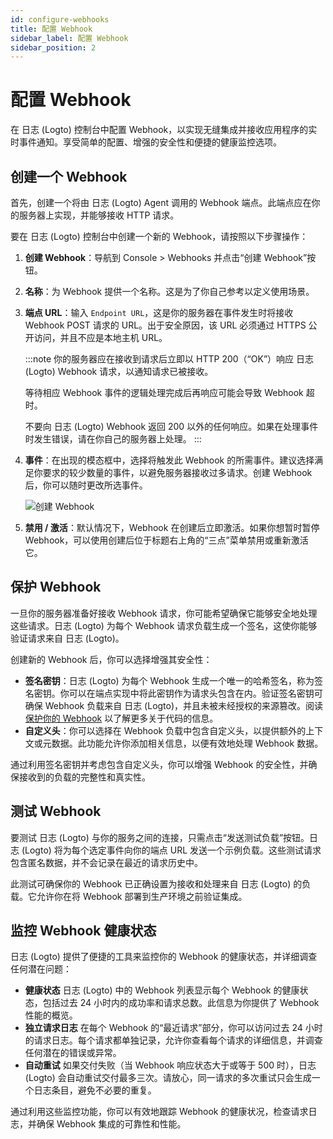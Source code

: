 ```yaml
---
id: configure-webhooks
title: 配置 Webhook
sidebar_label: 配置 Webhook
sidebar_position: 2
---
```


# 配置 Webhook

在 日志 (Logto) 控制台中配置 Webhook，以实现无缝集成并接收应用程序的实时事件通知。享受简单的配置、增强的安全性和便捷的健康监控选项。

## 创建一个 Webhook

首先，创建一个将由 日志 (Logto) Agent 调用的 Webhook 端点。此端点应在你的服务器上实现，并能够接收 HTTP 请求。

要在 日志 (Logto) 控制台中创建一个新的 Webhook，请按照以下步骤操作：

1. **创建 Webhook**：导航到 <CloudLink to="/webhooks">Console > Webhooks</CloudLink> 并点击“创建 Webhook”按钮。
2. **名称**：为 Webhook 提供一个名称。这是为了你自己参考以定义使用场景。
3. **端点 URL**：输入 `Endpoint URL`，这是你的服务器在事件发生时将接收 Webhook POST 请求的 URL。出于安全原因，该 URL 必须通过 HTTPS 公开访问，并且不应是本地主机 URL。

   :::note
   你的服务器应在接收到请求后立即以 HTTP 200（“OK”）响应 日志 (Logto) Webhook 请求，以通知请求已被接收。

   等待相应 Webhook 事件的逻辑处理完成后再响应可能会导致 Webhook 超时。

   不要向 日志 (Logto) Webhook 返回 200 以外的任何响应。如果在处理事件时发生错误，请在你自己的服务器上处理。
   :::

4. **事件**：在出现的模态框中，选择将触发此 Webhook 的所需事件。建议选择满足你要求的较少数量的事件，以避免服务器接收过多请求。创建 Webhook 后，你可以随时更改所选事件。

   ![创建 Webhook](../assets/create-webhook-page.png)

5. **禁用 / 激活**：默认情况下，Webhook 在创建后立即激活。如果你想暂时暂停 Webhook，可以使用创建后位于标题右上角的“三点”菜单禁用或重新激活它。

## 保护 Webhook

一旦你的服务器准备好接收 Webhook 请求，你可能希望确保它能够安全地处理这些请求。日志 (Logto) 为每个 Webhook 请求负载生成一个签名，这使你能够验证请求来自 日志 (Logto)。

创建新的 Webhook 后，你可以选择增强其安全性：

- **签名密钥**：日志 (Logto) 为每个 Webhook 生成一个唯一的哈希签名，称为签名密钥。你可以在端点实现中将此密钥作为请求头包含在内。验证签名密钥可确保 Webhook 负载来自 日志 (Logto)，并且未被未经授权的来源篡改。阅读 [保护你的 Webhook](/developers/webhooks/secure-webhooks/) 以了解更多关于代码的信息。
- **自定义头**：你可以选择在 Webhook 负载中包含自定义头，以提供额外的上下文或元数据。此功能允许你添加相关信息，以便有效地处理 Webhook 数据。

通过利用签名密钥并考虑包含自定义头，你可以增强 Webhook 的安全性，并确保接收到的负载的完整性和真实性。

## 测试 Webhook

要测试 日志 (Logto) 与你的服务之间的连接，只需点击“发送测试负载”按钮。日志 (Logto) 将为每个选定事件向你的端点 URL 发送一个示例负载。这些测试请求包含匿名数据，并不会记录在最近的请求历史中。

此测试可确保你的 Webhook 已正确设置为接收和处理来自 日志 (Logto) 的负载。它允许你在将 Webhook 部署到生产环境之前验证集成。

## 监控 Webhook 健康状态

日志 (Logto) 提供了便捷的工具来监控你的 Webhook 的健康状态，并详细调查任何潜在问题：

- **健康状态**
  日志 (Logto) 中的 Webhook 列表显示每个 Webhook 的健康状态，包括过去 24 小时内的成功率和请求总数。此信息为你提供了 Webhook 性能的概览。
- **独立请求日志**
  在每个 Webhook 的“最近请求”部分，你可以访问过去 24 小时的请求日志。每个请求都单独记录，允许你查看每个请求的详细信息，并调查任何潜在的错误或异常。
- **自动重试**
  如果交付失败（当 Webhook 响应状态大于或等于 500 时），日志 (Logto) 会自动重试交付最多三次。请放心，同一请求的多次重试只会生成一个日志条目，避免不必要的重复。

通过利用这些监控功能，你可以有效地跟踪 Webhook 的健康状况，检查请求日志，并确保 Webhook 集成的可靠性和性能。
